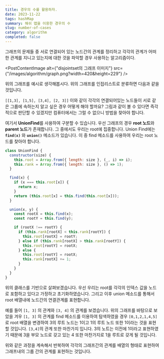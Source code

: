 ```yaml
---
title: 경우의 수를 활용하자.
date: 2023-11-22
tags: hashMap
summary: 해쉬 맵을 이용한 경우의 수
slug: number-of-cases
category: algorithm
completed: false
---
```


그래프의 문제들 중 서로 연결되어 있는 노드간의 관계를 정리하고 각각의 관계가 어떠한 관계를 지니고 있는지에 대한 것을 파악할 경우 사용하는 알고리즘이다.

<PostContentImage
  alt={"disjointset의 그래프 이미지"}
  src={"/images/algorithm/graph.png?width=420&height=229"}
/>

위의 그래프를 예시로 생각해봅시다. 위의 그래프를 인접리스트로 분류하면 다음과 같을 것입니다.

`[[1,3], [1,5], [3,4], [2, 3]]` 이와 같이 각각의 연결되어있는 노드들이 서로 같은 그룹에 속하는지 알고 싶은 경우 어떻게 해야 할까요? 그림과 같이 볼 수 있다면 즉각적으로 판단할 수 있겠지만 컴퓨터에서는 그럴 수 없으니 방법을 찾아야 합니다.

여기서 **UnionFind**를 사용하여 구분할 수 있습니다. 우선 그래프의 경우 **root 노드**와 **parent 노드**가 존재합니다. 그 중에서도 우리는 root에 집중합니다. Union Find에는 **`find(x)`** 와 **`union()`** 메소드가 있습니다. 이 중 find 메소드를 사용하여 우리는 root 노드를 찾아야 합니다.

```javascript
class UnionFind {
  constructor(size) {
    this.root = Array.from({ length: size }, (_, i) => i);
    this.rank = Array.from({ length: size }, () => 1);
  }

  find(x) {
    if (x === this.root[x]) {
      return x;
    }
    return (this.root[x] = this.find(this.root[x]));
  }

  union(x, y) {
    const rootX = this.find(x);
    const rootY = this.find(y);

    if (rootX !== rootY) {
      if (this.rank[rootX] < this.rank[rootY]) {
        this.root[rootX] = rootY;
      } else if (this.rank[rootX] > this.rank[rootY]) {
        this.root[rootY] = rootX;
      } else {
        this.root[rootY] = rootX;
        this.rank[rootX] += 1;
      }
    }
  }
}
```

위의 클래스를 기반으로 살펴보겠습니다. 우선 우리는 root를 각각의 인덱스 값을 노드로 포함하고 있다고 가정하고 초기화하였습니다. 그리고 이후 union 메소드를 통해서 root 배열내에 노드간의 연결관계를 표현합니다.

예를 들어 `[1, 3]` 의 관계와 `[3, 4]` 의 관계를 보겠습니다. 위의 그래프를 바탕으로 보았을 겨우 `[1, 3]` 의 관계를 find 메소드를 이용하여 탐색하였을 경우 `[0,1,2,1,4,5]`로 root 배열을 변경하여 3의 루트 노드는 1이고 1의 루트 노드 또한 1이라는 것을 표현할 것입니다. `[3,4]`의 관계 또한 마찬가지 입니다. 3의 노트는 이전에 1이라고 표현하였기 때문에 3을 부모 노드로 갖고 있는 4 또한 마찬가지로 1을 루트로 갖게 될 것입니다.

위와 같은 과정을 계속해서 반복하여 각각의 그래프간의 관계를 배열의 형태로 표현하여 그래프내의 그룹 간의 관계를 표현하는 것입니다.
